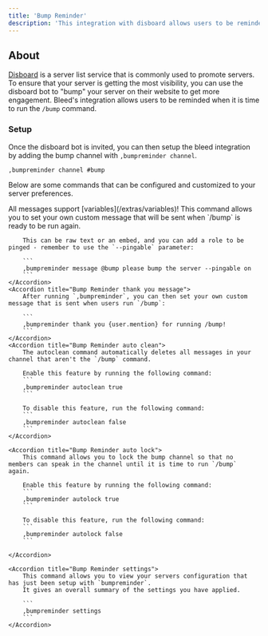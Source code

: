 ```yaml
---
title: 'Bump Reminder'
description: 'This integration with disboard allows users to be reminded whenever they need to run the bump command within disboard in your guild.'
---
```

## About
[Disboard](https://disboard.org/) is a server list service that is commonly used to promote servers. To ensure that your server is getting the most visibility, you can use the disboard bot to "bump" your server on their website to get more engagement. Bleed's integration allows users to be reminded when it is time to run the `/bump` command.

### Setup
Once the disboard bot is invited, you can then setup the bleed integration by adding the bump channel with `,bumpreminder channel`.

```
,bumpreminder channel #bump
```

Below are some commands that can be configured and customized to your server preferences.

<Info>
    All messages support [variables](/extras/variables)!
</Info>

<AccordionGroup>
    <Accordion title="Bump Reminder message">
        This command allows you to set your own custom message that will be sent when `/bump` is ready to be run again. 
        
        This can be raw text or an embed, and you can add a role to be pinged - remember to use the `--pingable` parameter: 

        ```
        ,bumpreminder message @bump please bump the server --pingable on
        ```
    </Accordion>
    <Accordion title="Bump Reminder thank you message">
        After running `,bumpreminder`, you can then set your own custom message that is sent when users run `/bump`: 

        ```
        ,bumpreminder thank you {user.mention} for running /bump!
        ```
    </Accordion>
    <Accordion title="Bump Reminder auto clean">
        The autoclean command automatically deletes all messages in your channel that aren't the `/bump` command.

        Enable this feature by running the following command:
        ```
        ,bumpreminder autoclean true
        ```

        To disable this feature, run the following command:
        ```
        ,bumpreminder autoclean false
        ``` 
    </Accordion>
    
    <Accordion title="Bump Reminder auto lock">
        This command allows you to lock the bump channel so that no members can speak in the channel until it is time to run `/bump` again.

        Enable this feature by running the following command:
        ```
        ,bumpreminder autolock true
        ```

        To disable this feature, run the following command:
        ```
        ,bumpreminder autolock false
        ```

    </Accordion>
    
    <Accordion title="Bump Reminder settings">
        This command allows you to view your servers configuration that has just been setup with `bumpreminder`. 
        It gives an overall summary of the settings you have applied.

        ```
        ,bumpreminder settings
        ```
    </Accordion>
</AccordionGroup>
